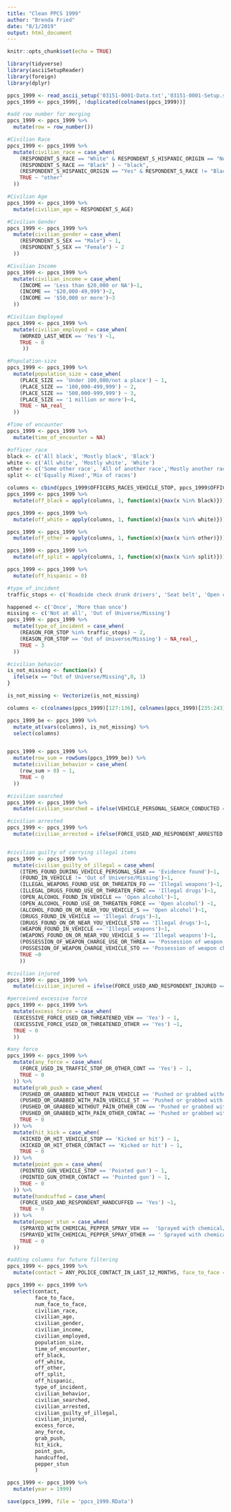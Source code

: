 ```yaml
---
title: "Clean PPCS 1999"
author: "Brenda Fried"
date: "8/1/2019"
output: html_document
---
```


```r
knitr::opts_chunk$set(echo = TRUE)
```

```r
library(tidyverse)
library(asciiSetupReader)
library(foreign)
library(dplyr)
```

``` r
ppcs_1999 <- read_ascii_setup('03151-0001-Data.txt','03151-0001-Setup.sas')
ppcs_1999 <- ppcs_1999[, !duplicated(colnames(ppcs_1999))]
```

``` r
#add row number for merging
ppcs_1999 <- ppcs_1999 %>%
  mutate(row = row_number())
```

```r
#Civilian Race
ppcs_1999 <- ppcs_1999 %>%
  mutate(civilian_race = case_when(
    (RESPONDENT_S_RACE == "White" & RESPONDENT_S_HISPANIC_ORIGIN == "No") ~ "white",
    (RESPONDENT_S_RACE == "Black" ) ~ "black",
    (RESPONDENT_S_HISPANIC_ORIGIN == "Yes" & RESPONDENT_S_RACE != "Black") ~ "hispanic",
    TRUE ~ "other"
  ))
```

```r
#Civilian Age
ppcs_1999 <- ppcs_1999 %>% 
  mutate(civilian_age = RESPONDENT_S_AGE)
```

```r
#Civilian Gender
ppcs_1999 <- ppcs_1999 %>%
  mutate(civilian_gender = case_when(
    (RESPONDENT_S_SEX == "Male") ~ 1,
    (RESPONDENT_S_SEX == "Female") ~ 2
  ))
```

```r
#Civilian Income
ppcs_1999 <- ppcs_1999 %>%
  mutate(civilian_income = case_when(
    (INCOME == 'Less than $20,000 or NA')~1,
    (INCOME == '$20,000-49,999')~2,
    (INCOME == '$50,000 or more')~3
  ))
```

```r
#Civilian Employed
ppcs_1999 <- ppcs_1999 %>%
  mutate(civilian_employed = case_when(
    (WORKED_LAST_WEEK == 'Yes') ~1,
    TRUE ~ 0
     ))
```

```r
#Population-size
ppcs_1999 <- ppcs_1999 %>%
  mutate(population_size = case_when(
    (PLACE_SIZE == 'Under 100,000/not a place') ~ 1,
    (PLACE_SIZE == '100,000-499,999') ~ 2,
    (PLACE_SIZE == '500,000-999,999') ~ 3,
    (PLACE_SIZE == '1 million or more')~4,
    TRUE ~ NA_real_
  ))
```

```r
#Time of encounter
ppcs_1999 <- ppcs_1999 %>%
  mutate(time_of_encounter = NA)
```

```r
#officer_race
black <- c('All black', 'Mostly black', 'Black')
white <- c('All white', 'Mostly white', 'White')
other <- c('Some other race', 'All of another race','Mostly another race', 'Other')
split <- c('Equally Mixed','Mix of races')

columns <- cbind(ppcs_1999$OFFICERS_RACES_VEHICLE_STOP, ppcs_1999$OFFICER_RACE_VEHICLE_STOP, ppcs_1999$RACE_OF_OFFICERS_USE_OR_THREATEN_FORCE, ppcs_1999$RACE_OF_OFFICER_USE_OR_THREATEN_FORCE, ppcs_1999$RACE_OF_OFFICERS_VEHICLE_STOP, ppcs_1999$RACE_OF_OFFICERS_OTHER_CONTACT)
ppcs_1999 <- ppcs_1999 %>%
  mutate(off_black = apply(columns, 1, function(x){max(x %in% black)}))

ppcs_1999 <- ppcs_1999 %>%
  mutate(off_white = apply(columns, 1, function(x){max(x %in% white)}))

ppcs_1999 <- ppcs_1999 %>%
  mutate(off_other = apply(columns, 1, function(x){max(x %in% other)}))

ppcs_1999 <- ppcs_1999 %>%
  mutate(off_split = apply(columns, 1, function(x){max(x %in% split)}))

ppcs_1999 <- ppcs_1999 %>%
  mutate(off_hispanic = 0)
```

```r
#type_of_incident
traffic_stops <- c('Roadside check drunk drivers', 'Seat belt', 'Open container', 'Some other traffic offense', 'Vehicle defect', 'Suspected/charged with drinking & driv', 'Speeding')

happened <- c('Once', 'More than once')
missing <- c('Not at all', 'Out of Universe/Missing')
ppcs_1999 <- ppcs_1999 %>%
  mutate(type_of_incident = case_when(
    (REASON_FOR_STOP %in% traffic_stops) ~ 2,
    (REASON_FOR_STOP == 'Out of Universe/Missing') ~ NA_real_,
    TRUE ~ 3
  ))
```

```r
#civilian_behavior
is_not_missing <- function(x) {
  ifelse(x == "Out of Universe/Missing",0, 1)
}

is_not_missing <- Vectorize(is_not_missing)

columns <- c(colnames(ppcs_1999)[127:136], colnames(ppcs_1999)[235:243])

ppcs_1999_be <- ppcs_1999 %>%
  mutate_at(vars(columns), is_not_missing) %>%
  select(columns)


ppcs_1999 <- ppcs_1999 %>%
  mutate(row_sum = rowSums(ppcs_1999_be)) %>%
  mutate(civilian_behavior = case_when(
    (row_sum > 0) ~ 1,
    TRUE ~ 0
  ))
```

```r

#civilian searched
ppcs_1999 <- ppcs_1999 %>%
  mutate(civilian_searched = ifelse(VEHICLE_PERSONAL_SEARCH_CONDUCTED == 'Yes', 1, 0))

#civilian arrested
ppcs_1999 <- ppcs_1999 %>%
  mutate(civilian_arrested = ifelse(FORCE_USED_AND_RESPONDENT_ARRESTED == 'Yes', 1, 0))


#civilian guilty of carrying illegal items
ppcs_1999 <- ppcs_1999 %>% 
  mutate(civilian_guilty_of_illegal = case_when(
    (ITEMS_FOUND_DURING_VEHICLE_PERSONAL_SEAR == 'Evidence found')~1,
    (FOUND_IN_VEHICLE != 'Out of Universe/Missing')~1,
    (ILLEGAL_WEAPONS_FOUND_USE_OR_THREATEN_FO == 'Illegal weapons')~1,
    (ILLEGAL_DRUGS_FOUND_USE_OR_THREATEN_FORC == 'Illegal drugs')~1,
    (OPEN_ALCOHOL_FOUND_IN_VEHICLE == 'Open alcohol')~1,
    (OPEN_ALCOHOL_FOUND_USE_OR_THREATEN_FORCE == 'Open alcohol') ~1,
    (ALCOHOL_FOUND_ON_OR_NEAR_YOU_VEHICLE_S == 'Open alcohol')~1,
    (DRUGS_FOUND_IN_VEHICLE == 'Illegal drugs')~1,
    (DRUGS_FOUND_ON_OR_NEAR_YOU_VEHICLE_STO == 'Illegal drugs')~1,
    (WEAPON_FOUND_IN_VEHICLE == 'Illegal weapons')~1,
    (WEAPONS_FOUND_ON_OR_NEAR_YOU_VEHICLE_S == 'Illegal weapons')~1,
    (POSSESSION_OF_WEAPON_CHARGE_USE_OR_THREA == 'Possession of weapon charge')~1,
    (POSSESION_OF_WEAPON_CHARGE_VEHICLE_STO == 'Possession of weapon charge')~1,
    TRUE ~0
    ))

#civilian injured
ppcs_1999 <- ppcs_1999 %>%
  mutate(civilian_injured = ifelse(FORCE_USED_AND_RESPONDENT_INJURED == 'Yes', 1, 0))

#perceived excessive force
ppcs_1999 <- ppcs_1999 %>%
  mutate(excess_force = case_when(
  (EXCESSIVE_FORCE_USED_OR_THREATENED_VEH == 'Yes') ~ 1,
  (EXCESSIVE_FORCE_USED_OR_THREATENED_OTHER == 'Yes') ~1,
  TRUE ~ 0
  ))
```

```r
#any force
ppcs_1999 <- ppcs_1999 %>%
  mutate(any_force = case_when(
    (FORCE_USED_IN_TRAFFIC_STOP_OR_OTHER_CONT == 'Yes') ~ 1,
    TRUE ~ 0
  )) %>%
  mutate(grab_push = case_when(
    (PUSHED_OR_GRABBED_WITHOUT_PAIN_VEHICLE == 'Pushed or grabbed without pain') ~ 1,
    (PUSHED_OR_GRABBED_WITH_PAIN_VEHICLE_ST == 'Pushed or grabbed with pain') ~ 1,
    (PUSHED_OR_GRABBED_WITHOUT_PAIN_OTHER_CON == 'Pushed or grabbed without pain') ~ 1,
    (PUSHED_OR_GRABBED_WITH_PAIN_OTHER_CONTAC == 'Pushed or grabbed with pain') ~ 1,
    TRUE ~ 0
  )) %>%
  mutate(hit_kick = case_when(
    (KICKED_OR_HIT_VEHICLE_STOP == 'Kicked or hit') ~ 1,
    (KICKED_OR_HIT_OTHER_CONTACT == 'Kicked or hit') ~ 1,
    TRUE ~ 0
  )) %>%
  mutate(point_gun = case_when(
    (POINTED_GUN_VEHICLE_STOP == 'Pointed gun') ~ 1,
    (POINTED_GUN_OTHER_CONTACT == 'Pointed gun') ~ 1,
    TRUE ~ 0
  )) %>%
  mutate(handcuffed = case_when(
    (FORCE_USED_AND_RESPONDENT_HANDCUFFED == 'Yes') ~1,
    TRUE ~ 0
  )) %>%
  mutate(pepper_stun = case_when(
    (SPRAYED_WITH_CHEMICAL_PEPPER_SPRAY_VEH ==  'Sprayed with chemical/pepper spray' ) ~ 1,
    (SPRAYED_WITH_CHEMICAL_PEPPER_SPRAY_OTHER == ' Sprayed with chemical/pepper spray') ~ 1,
    TRUE ~ 0
  ))
```

```r

#adding columns for future filtering
ppcs_1999 <- ppcs_1999 %>%
  mutate(contact = ANY_POLICE_CONTACT_IN_LAST_12_MONTHS, face_to_face = FACE_TO_FACE_CONTACT, num_face_to_face = NA )
```

```r
ppcs_1999 <- ppcs_1999 %>%
  select(contact, 
         face_to_face, 
         num_face_to_face, 
         civilian_race, 
         civilian_age, 
         civilian_gender, 
         civilian_income, 
         civilian_employed, 
         population_size, 
         time_of_encounter, 
         off_black, 
         off_white, 
         off_other, 
         off_split, 
         off_hispanic, 
         type_of_incident, 
         civilian_behavior, 
         civilian_searched, 
         civilian_arrested, 
         civilian_guilty_of_illegal, 
         civilian_injured, 
         excess_force, 
         any_force, 
         grab_push, 
         hit_kick, 
         point_gun, 
         handcuffed, 
         pepper_stun
         )

ppcs_1999 <- ppcs_1999 %>%
  mutate(year = 1999)

save(ppcs_1999, file = 'ppcs_1999.RData')

```

